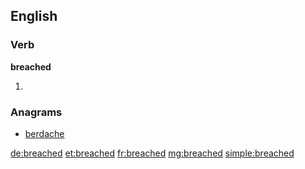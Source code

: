 ==English==

===Verb===
'''breached'''

# {{past of|[[breach]]}}

===Anagrams===
* [[berdache#English|berdache]]

[[de:breached]]
[[et:breached]]
[[fr:breached]]
[[mg:breached]]
[[simple:breached]]
